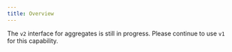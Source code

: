 ```yaml
---
title: Overview
---
```


The `v2` interface for aggregates is still in progress. Please continue to use `v1` for this capability.
